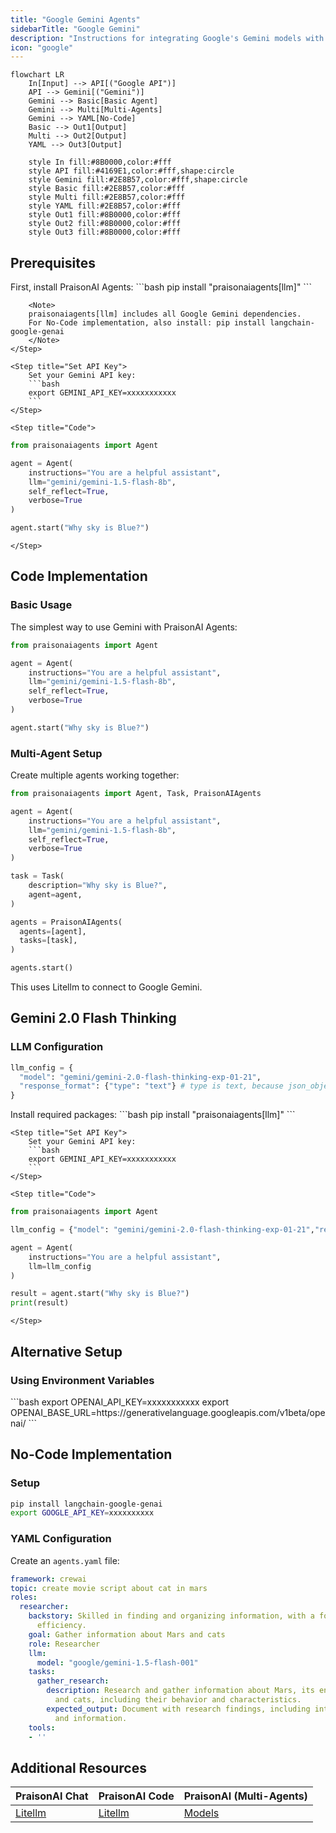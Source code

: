 ```yaml
---
title: "Google Gemini Agents"
sidebarTitle: "Google Gemini"
description: "Instructions for integrating Google's Gemini models with PraisonAI, including API setup and configuration details"
icon: "google"
---
```


```mermaid
flowchart LR
    In[Input] --> API[("Google API")]
    API --> Gemini[("Gemini")]
    Gemini --> Basic[Basic Agent]
    Gemini --> Multi[Multi-Agents]
    Gemini --> YAML[No-Code]
    Basic --> Out1[Output]
    Multi --> Out2[Output]
    YAML --> Out3[Output]
    
    style In fill:#8B0000,color:#fff
    style API fill:#4169E1,color:#fff,shape:circle
    style Gemini fill:#2E8B57,color:#fff,shape:circle
    style Basic fill:#2E8B57,color:#fff
    style Multi fill:#2E8B57,color:#fff
    style YAML fill:#2E8B57,color:#fff
    style Out1 fill:#8B0000,color:#fff
    style Out2 fill:#8B0000,color:#fff
    style Out3 fill:#8B0000,color:#fff
```

## Prerequisites

<Steps>
    <Step title="Install Package">
        First, install PraisonAI Agents:
        ```bash
        pip install "praisonaiagents[llm]"
        ```

        <Note>
        praisonaiagents[llm] includes all Google Gemini dependencies.
        For No-Code implementation, also install: pip install langchain-google-genai
        </Note>
    </Step>

    <Step title="Set API Key">
        Set your Gemini API key:
        ```bash
        export GEMINI_API_KEY=xxxxxxxxxxx
        ```
    </Step>

    <Step title="Code">
```python
from praisonaiagents import Agent

agent = Agent(
    instructions="You are a helpful assistant",
    llm="gemini/gemini-1.5-flash-8b",
    self_reflect=True,
    verbose=True
)

agent.start("Why sky is Blue?")
```
    </Step>
</Steps>

## Code Implementation

### Basic Usage

The simplest way to use Gemini with PraisonAI Agents:

```python
from praisonaiagents import Agent

agent = Agent(
    instructions="You are a helpful assistant",
    llm="gemini/gemini-1.5-flash-8b",
    self_reflect=True,
    verbose=True
)

agent.start("Why sky is Blue?")
```

### Multi-Agent Setup

Create multiple agents working together:

```python
from praisonaiagents import Agent, Task, PraisonAIAgents

agent = Agent(
    instructions="You are a helpful assistant",
    llm="gemini/gemini-1.5-flash-8b",
    self_reflect=True,
    verbose=True
)

task = Task(
    description="Why sky is Blue?",
    agent=agent,
)

agents = PraisonAIAgents(
  agents=[agent],
  tasks=[task],
)

agents.start()
```

<Note>
  This uses Litellm to connect to Google Gemini.
</Note>

## Gemini 2.0 Flash Thinking

### LLM Configuration
```python
llm_config = {
  "model": "gemini/gemini-2.0-flash-thinking-exp-01-21",
  "response_format": {"type": "text"} # type is text, because json_object is not supported
}
```

<Steps>
    <Step title="Install Package">
        Install required packages:
        ```bash
        pip install "praisonaiagents[llm]"
        ```
    </Step>

    <Step title="Set API Key">
        Set your Gemini API key:
        ```bash
        export GEMINI_API_KEY=xxxxxxxxxxx
        ```
    </Step>

    <Step title="Code">

```python
from praisonaiagents import Agent

llm_config = {"model": "gemini/gemini-2.0-flash-thinking-exp-01-21","response_format": {"type": "text"}}

agent = Agent(
    instructions="You are a helpful assistant",
    llm=llm_config
)

result = agent.start("Why sky is Blue?")
print(result)
```
    </Step>
</Steps>

## Alternative Setup

### Using Environment Variables

<AccordionGroup>
  <Accordion title="Google Gemini" defaultOpen> 
    ```bash
    export OPENAI_API_KEY=xxxxxxxxxxx
    export OPENAI_BASE_URL=https://generativelanguage.googleapis.com/v1beta/openai/
    ```
  </Accordion>
</AccordionGroup>

## No-Code Implementation

### Setup
```bash
pip install langchain-google-genai
export GOOGLE_API_KEY=xxxxxxxxxx
```

### YAML Configuration

Create an `agents.yaml` file:

```yaml
framework: crewai
topic: create movie script about cat in mars
roles:
  researcher:
    backstory: Skilled in finding and organizing information, with a focus on research
      efficiency.
    goal: Gather information about Mars and cats
    role: Researcher
    llm:  
      model: "google/gemini-1.5-flash-001"
    tasks:
      gather_research:
        description: Research and gather information about Mars, its environment,
          and cats, including their behavior and characteristics.
        expected_output: Document with research findings, including interesting facts
          and information.
    tools:
    - ''
```

## Additional Resources

| PraisonAI Chat | PraisonAI Code | PraisonAI (Multi-Agents) |
| --- | --- | --- |
| [Litellm](https://litellm.vercel.app/docs/providers) | [Litellm](https://litellm.vercel.app/docs/providers) | [Models](../models.md) |